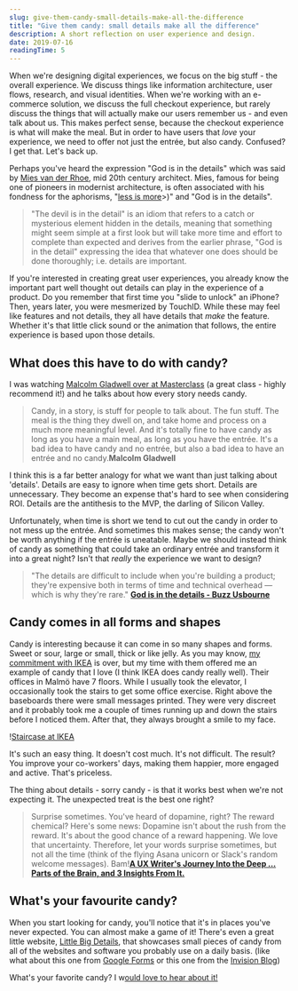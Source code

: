 ```yaml
---
slug: give-them-candy-small-details-make-all-the-difference
title: "Give them candy: small details make all the difference"
description: A short reflection on user experience and design.
date: 2019-07-16
readingTime: 5
---
```


When we're designing digital experiences, we focus on the big stuff - the overall experience. We discuss things like information architecture, user flows, research, and visual identities. When we're working with an e-commerce solution, we discuss the full checkout experience, but rarely discuss the things that will actually make our users remember us - and even talk about us. This makes perfect sense, because the checkout experience is what will make the meal. But in order to have users that _love_ your experience, we need to offer not just the entrée, but also candy. Confused? I get that. Let's back up.

Perhaps you've heard the expression "God is in the details" which was said by <a href="https://en.wikipedia.org/wiki/Ludwig_Mies_van_der_Rohe">Mies van der Rhoe</a>, mid 20th century architect. Mies, famous for being one of pioneers in modernist architecture, is often associated with his fondness for the aphorisms, "<a href="<https://en.wikipedia.org/wiki/Minimalism#Less_is_more_(architecture">less is more</a>>)" and "God is in the details".

> "The devil is in the detail" is an idiom that refers to a catch or mysterious element hidden in the details, meaning that something might seem simple at a first look but will take more time and effort to complete than expected and derives from the earlier phrase, "God is in the detail" expressing the idea that whatever one does should be done thoroughly; i.e. details are important.

If you're interested in creating great user experiences, you already know the important part well thought out details can play in the experience of a product. Do you remember that first time you "slide to unlock" an iPhone? Then, years later, you were mesmerized by TouchID. While these may feel like features and not details, they all have details that _make_ the feature. Whether it's that little click sound or the animation that follows, the entire experience is based upon those details.

## What does this have to do with candy?

I was watching <a href="https://www.masterclass.com/classes/malcolm-gladwell-teaches-writing/enrolled">Malcolm Gladwell over at Masterclass</a> (a great class - highly recommend it!) and he talks about how every story needs candy.

> Candy, in a story, is stuff for people to talk about. The fun stuff. The meal is the thing they dwell on, and take home and process on a much more meaningful level. And it's totally fine to have candy as long as you have a main meal, as long as you have the entrée. It's a bad idea to have candy and no entrée, but also a bad idea to have an entrée and no candy.**Malcolm Gladwell**

I think this is a far better analogy for what we want than just talking about 'details'. Details are easy to ignore when time gets short. Details are unnecessary. They become an expense that's hard to see when considering ROI. Details are the antithesis to the MVP, the darling of Silicon Valley.

Unfortunately, when time is short we tend to cut out the candy in order to not mess up the entrée. And sometimes this makes sense; the candy won't be worth anything if the entrée is uneatable. Maybe we should instead think of candy as something that could take an ordinary entrée and transform it into a great night? Isn't that _really_ the experience we want to design?

> "The details are difficult to include when you're building a product; they're expensive both in terms of time and technical overhead — which is why they're rare."
> **<a href="https://medium.com/@buzzusborne/god-is-in-the-details-bc3a9a9a5d88">God is in the details - Buzz Usbourne</a>**

## Candy comes in all forms and shapes

Candy is interesting because it can come in so many shapes and forms. Sweet or sour, large or small, thick or like jelly. As you may know, <a href="https://twitter.com/antonsten/status/1144563906544852992">my commitment with IKEA</a> is over, but my time with them offered me an example of candy that I love (I think IKEA does candy really well). Their offices in Malmö have 7 floors. While I usually took the elevator, I occasionally took the stairs to get some office exercise. Right above the baseboards there were small messages printed. They were very discreet and it probably took me a couple of times running up and down the stairs before I noticed them. After that, they always brought a smile to my face.

!<a href="/images/articles/ikea_floor.jpg">Staircase at IKEA</a>

It's such an easy thing. It doesn't cost much. It's not difficult. The result? You improve your co-workers' days, making them happier, more engaged and active. That's priceless.

The thing about details - sorry candy - is that it works best when we're not expecting it. The unexpected treat is the best one right?

> Surprise sometimes. You've heard of dopamine, right? The reward chemical? Here's some news: Dopamine isn't about the rush from the reward. It's about the good chance of a reward happening. We love that uncertainty. Therefore, let your words surprise sometimes, but not all the time (think of the flying Asana unicorn or Slack's random welcome messages). Bam!**<a href="https://medium.com/brand-language/brainpiece-f9e962a6eafb">A UX Writer's Journey Into the Deep … Parts of the Brain, and 3 Insights From It.</a>**

## What's your favourite candy?

When you start looking for candy, you'll notice that it's in places you've never expected. You can almost make a game of it! There's even a great little website, <a href="https://littlebigdetails.com">Little Big Details</a>, that showcases small pieces of candy from all of the websites and software you probably use on a daily basis. (like what about this one from <a href="https://littlebigdetails.com/post/165933439222/google-forms-can-tell-from-the-language-in-your">Google Forms</a> or this one from the <a href="https://littlebigdetails.com/post/164521719457/invision-blog-when-you-read-an-article-on">Invision Blog</a>)

What's your favorite candy? I w<a href="https://www.twitter.com/antonsten">ould love to hear about it!</a>